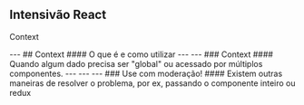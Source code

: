 


<Head>
  <title>Class 4</title>
</Head>

<Container>
  <Center>
    <GFLogo src={require('file-loader!../assets/gf-react2.png')} />
  </Center>
  <h2>Intensivão React</h2>
  <p>Context</p>
</Container>
---
## Context
#### O que é e como utilizar
---
<CodeSurfer
  title="Passar props..."
  code={require("!raw-loader!./context-motivation.js")}
  lang="javascript"
  showNumbers={false}
  dark={true}
  steps={[
    { notes: "...pode ser complexo"},
    { lines: [3], notes: "nivel 1" },
    { lines: [10], notes: "nivel 7" }
  ]}
/>
---
### Context
#### Quando algum dado precisa ser "global" ou acessado por múltiplos componentes.
---
<CodeSurfer
  title="Context"
  code={require("!raw-loader!./context-theme.js")}
  lang="javascript"
  showNumbers={false}
  dark={true}
  steps={[
    { notes: "Sintaxe"},
    { lines: [1], notes: "Criando o contexto" },
    { range: [3, 11], notes: "Provedor do contexto" },
    { range: [13, 19], notes: "Navbar não passa props!" },
    { range: [21, 26], notes: "Classe que consome o contexto" },
    { range: [28, 34], notes: "Função que consome o contexto" },
  ]}
/>
---
<CodeSurfer
  title="Múltiplos Contexts"
  code={require("!raw-loader!./context-multiple.js")}
  lang="javascript"
  showNumbers={false}
  dark={true}
  steps={[
    { notes: "É preciso encadear contextos"},
    { range: [1, 5], notes: "2 contextos" },
    { range: [7, 19], notes: "Providers" },
    { range: [21, 28], notes: "Não precisa passar props" },
    { range: [30, 42], notes: "Consumidores encadeados" },
  ]}
/>
---
### Use com moderação!
#### Existem outras maneiras de resolver o problema, por ex, passando o componente inteiro ou redux
